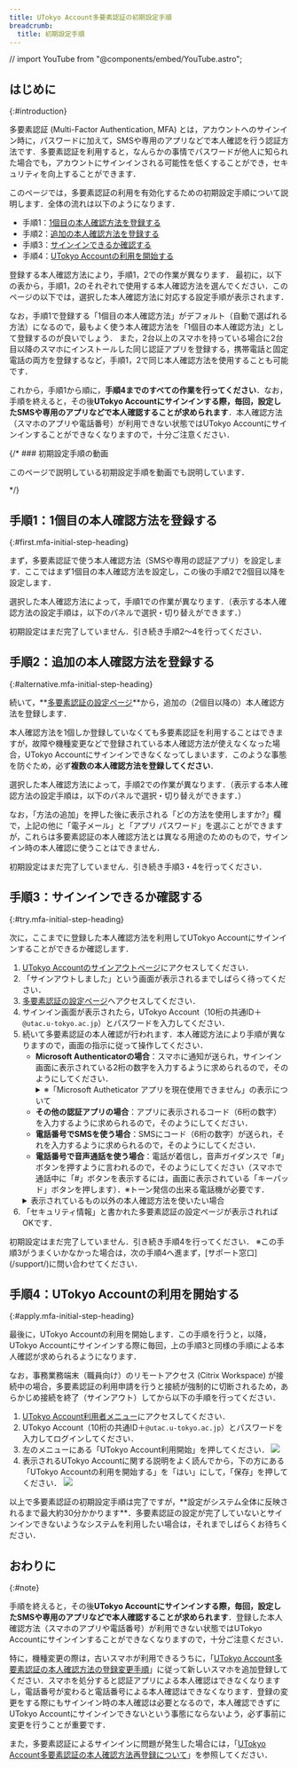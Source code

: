 ```yaml
---
title: UTokyo Account多要素認証の初期設定手順
breadcrumb:
  title: 初期設定手順
---
```


// import YouTube from "@components/embed/YouTube.astro";

## はじめに
{:#introduction}

多要素認証 (Multi-Factor Authentication, MFA) とは，アカウントへのサインイン時に，パスワードに加えて，SMSや専用のアプリなどで本人確認を行う認証方法です．多要素認証を利用すると，なんらかの事情でパスワードが他人に知られた場合でも，アカウントにサインインされる可能性を低くすることができ，セキュリティを向上することができます．

このページでは，多要素認証の利用を有効化するための初期設定手順について説明します．全体の流れは以下のようになります．

- 手順1：[1個目の本人確認方法を登録する](#first)
- 手順2：[追加の本人確認方法を登録する](#alternative)
- 手順3：[サインインできるか確認する](#try)
- 手順4：[UTokyo Accountの利用を開始する](#apply)

登録する本人確認方法により，手順1，2での作業が異なります．
最初に，以下の表から，手順1，2のそれぞれで使用する本人確認方法を選んでください．このページの以下では，選択した本人確認方法に対応する設定手順が表示されます．

なお，手順1で登録する「1個目の本人確認方法」がデフォルト（自動で選ばれる方法）になるので，最もよく使う本人確認方法を「1個目の本人確認方法」として登録するのが良いでしょう．
また，2台以上のスマホを持っている場合に2台目以降のスマホにインストールした同じ認証アプリを登録する，携帯電話と固定電話の両方を登録するなど，手順1，2で同じ本人確認方法を使用することも可能です．

<TabSelector group="intent" />

これから，手順1から順に，**手順4までのすべての作業を行ってください**．なお，手順を終えると，その後**UTokyo Accountにサインインする際，毎回，設定したSMSや専用のアプリなどで本人確認することが求められます**．本人確認方法（スマホのアプリや電話番号）が利用できない状態ではUTokyo Accountにサインインすることができなくなりますので，十分ご注意ください．

{/* ### 初期設定手順の動画

このページで説明している初期設定手順を動画でも説明しています．

<YouTube src="https://www.youtube.com/embed/km-v8v_LvwM" /> */}

## 手順1：1個目の本人確認方法を登録する
{:#first.mfa-initial-step-heading}

まず，多要素認証で使う本人確認方法（SMSや専用の認証アプリ）を設定します．ここではまず1個目の本人確認方法を設定し，この後の手順2で2個目以降を設定します．

選択した本人確認方法によって，手順1での作業が異なります．（表示する本人確認方法の設定手順は，以下のパネルで選択・切り替えができます．）

<Tabs step="first" />

<div class="box">初期設定はまだ完了していません．引き続き手順2～4を行ってください．</div>

## 手順2：追加の本人確認方法を登録する
{:#alternative.mfa-initial-step-heading}

続いて，**[多要素認証の設定ページ](https://mysignins.microsoft.com/security-info?domain_hint=univtokyo.onmicrosoft.com)**から，追加の（2個目以降の）本人確認方法を登録します．

本人確認方法を1個しか登録していなくても多要素認証を利用することはできますが，故障や機種変更などで登録されている本人確認方法が使えなくなった場合，UTokyo Accountにサインインできなくなってしまいます．このような事態を防ぐため，必ず**複数の本人確認方法を登録してください**．

選択した本人確認方法によって，手順2での作業が異なります．（表示する本人確認方法の設定手順は，以下のパネルで選択・切り替えができます．）

<Tabs step="alt" />

なお，「方法の追加」を押した後に表示される「どの方法を使用しますか?」欄で，上記の他に「電子メール」と「アプリ パスワード」を選ぶことができますが，これらは多要素認証の本人確認方法とは異なる用途のためのもので，サインイン時の本人確認に使うことはできません．

<div class="box">初期設定はまだ完了していません．引き続き手順3・4を行ってください．</div>

## 手順3：サインインできるか確認する
{:#try.mfa-initial-step-heading}

次に，ここまでに登録した本人確認方法を利用してUTokyo Accountにサインインすることができるか確認します．

1. [UTokyo Accountのサインアウトページ](https://univtokyo.sharepoint.com/sites/utokyoaccount/_layouts/15/SignOut.aspx)にアクセスしてください．
1. 「サインアウトしました」という画面が表示されるまでしばらく待ってください．
1. [多要素認証の設定ページ](https://mysignins.microsoft.com/security-info?domain_hint=univtokyo.onmicrosoft.com)へアクセスしてください．
1. サインイン画面が表示されたら，UTokyo Account（10桁の共通ID＋`@utac.u-tokyo.ac.jp`）とパスワードを入力してください．
1. 続いて多要素認証の本人確認が行われます．本人確認方法により手順が異なりますので，画面の指示に従って操作してください．
    - **Microsoft Authenticatorの場合**：スマホに通知が送られ，サインイン画面に表示されている2桁の数字を入力するように求められるので，そのようにしてください．
        <details>
            <summary>※「Microsoft Autheticator アプリを現在使用できません」の表示について</summary>
            ![「サインイン要求」の画面に「Microsoft Autheticator アプリを現在使用できません」が表示されている](./signin_screen_msauth.png)
            画面に「Microsoft Authenticator アプリを現在使用できません」との表示が現れますが，これは，もしあなたがMicrosoft Authenticatorを使用できない状態にある場合にはここを押してくださいという旨のヘルプメッセージであり，システムがMicrosoft Authenticatorを使用できない状態にある旨のエラーメッセージではありません．
        </details>
    - **その他の認証アプリの場合**：アプリに表示されるコード（6桁の数字）を入力するように求められるので，そのようにしてください．
    - **電話番号でSMSを使う場合**：SMSにコード（6桁の数字）が送られ，それを入力するように求められるので，そのようにしてください．
    - **電話番号で音声通話を使う場合**：電話が着信し，音声ガイダンスで「#」ボタンを押すように言われるので，そのようにしてください（スマホで通話中に「#」ボタンを表示するには，画面に表示されている「キーパッド」ボタンを押します）．※トーン発信の出来る電話機が必要です．
    <details>
        <summary>表示されているもの以外の本人確認方法を使いたい場合</summary>
        サインイン時の本人確認方法は，登録されている方法のいずれか（通常，最初に登録したもの）がデフォルトとして自動的に選ばれます．他の本人確認方法を使いたい場合は，画面上の「別の確認オプションを使用する」あるいは「Microsoft Authenticator アプリを現在使用できません」というリンクを押してください．
        ![](./signin_with_another_method.png)
        また，デフォルトの方法を変更したい場合は，下の「[既定（デフォルト）の本人確認方法を変更する](../change/#default)」の説明に従って作業してください．
    </details>
1. 「セキュリティ情報」と書かれた多要素認証の設定ページが表示されればOKです．

<div class="box">
初期設定はまだ完了していません．引き続き手順4を行ってください．
※この手順3がうまくいかなかった場合は，次の手順4へ進まず，[サポート窓口](/support/)に問い合わせてください．
</div>

## 手順4：UTokyo Accountの利用を開始する
{:#apply.mfa-initial-step-heading}

最後に，UTokyo Accountの利用を開始します．この手順を行うと，以降，UTokyo Accountにサインインする際に毎回，上の手順3と同様の手順による本人確認が求められるようになります．

なお，事務業務端末（職員向け）のリモートアクセス (Citrix Workspace) が接続中の場合，多要素認証の利用申請を行うと接続が強制的に切断されるため，あらかじめ接続を終了（サインアウト）してから以下の手順を行ってください．

1. [UTokyo Account利用者メニュー](https://utacm.adm.u-tokyo.ac.jp/UserMenu/LoginServlet)にアクセスしてください．
2. UTokyo Account（10桁の共通ID＋`@utac.u-tokyo.ac.jp`）とパスワードを入力してログインしてください．
3. 左のメニューにある「UTokyo Account利用開始」を押してください．
    ![](./user_menu_1.png)
4. 表示されるUTokyo Accountに関する説明をよく読んでから，下の方にある「UTokyo Accountの利用を開始する」を「はい」にして，「保存」を押してください．
    ![](./user_menu_2.png)

<div class="box">
以上で多要素認証の初期設定手順は完了ですが，**設定がシステム全体に反映されるまで最大約30分かかります**．多要素認証の設定が完了していないとサインインできないようなシステムを利用したい場合は，それまでしばらくお待ちください．
</div>

## おわりに
{:#note}

手順を終えると，その後**UTokyo Accountにサインインする際，毎回，設定したSMSや専用のアプリなどで本人確認することが求められます**．登録した本人確認方法（スマホのアプリや電話番号）が利用できない状態ではUTokyo Accountにサインインすることができなくなりますので，十分ご注意ください．

特に，機種変更の際は，古いスマホが利用できるうちに，「[UTokyo Account多要素認証の本人確認方法の登録変更手順](../change/)」に従って新しいスマホを追加登録してください．スマホを処分すると認証アプリによる本人確認はできなくなりますし，電話番号が変わると電話番号による本人確認はできなくなります．登録の変更をする際にもサインイン時の本人確認は必要となるので，本人確認できずにUTokyo Accountにサインインできないという事態にならないよう，必ず事前に変更を行うことが重要です．

また，多要素認証によるサインインに問題が発生した場合には，「[UTokyo Account多要素認証の本人確認方法再登録について](../reregister)」を参照してください．
